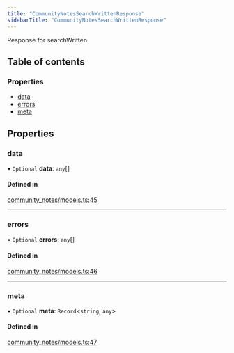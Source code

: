 ```yaml
---
title: "CommunityNotesSearchWrittenResponse"
sidebarTitle: "CommunityNotesSearchWrittenResponse"
---
```


Response for searchWritten

## Table of contents

### Properties

- [data](/xdks/typescript/reference/interfaces/CommunityNotesSearchWrittenResponse#data)
- [errors](/xdks/typescript/reference/interfaces/CommunityNotesSearchWrittenResponse#errors)
- [meta](/xdks/typescript/reference/interfaces/CommunityNotesSearchWrittenResponse#meta)

## Properties

### data

• `Optional` **data**: `any`[]

#### Defined in

[community_notes/models.ts:45](https://github.com/xdevplatform/xdk/blob/298ca9350d035e40e7c8ee0753c50052819a41e2/xdk/typescript/src/community_notes/models.ts#L45)

___

### errors

• `Optional` **errors**: `any`[]

#### Defined in

[community_notes/models.ts:46](https://github.com/xdevplatform/xdk/blob/298ca9350d035e40e7c8ee0753c50052819a41e2/xdk/typescript/src/community_notes/models.ts#L46)

___

### meta

• `Optional` **meta**: `Record`\<`string`, `any`\>

#### Defined in

[community_notes/models.ts:47](https://github.com/xdevplatform/xdk/blob/298ca9350d035e40e7c8ee0753c50052819a41e2/xdk/typescript/src/community_notes/models.ts#L47)
